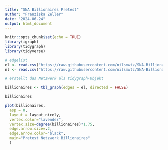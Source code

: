---
title: "SNA Billionaires Pretest"
author: "Franziska Zeller"
date: "2024-06-24"
output: html_document
---

```{r setup, include=FALSE}
knitr::opts_chunk$set(echo = TRUE)
library(igraph)
library(tidygraph)
library(tidyverse)
```


```{r Netzwerk einlesen}

# edgelist
el <- read.csv("https://raw.githubusercontent.com/nilsmwtz/SNA-Billionaires/main/Pretest_Edgelist.csv", header=T, as.is=T, sep = ",")
nl <- read.csv("https://raw.githubusercontent.com/nilsmwtz/SNA-Billionaires/main/Pretest_Nodelist.csv", header=T, as.is=T, sep = ",")

# erstellt das Netzwerk als tidygraph-Objekt

billionaires <- tbl_graph(edges = el, directed = FALSE)

billionaires

```


```{r Netzwerk "Billionaires" Visualisieren fig.height=9, fig.width=16}

plot(billionaires,
  asp = 0,
  layout = layout_nicely,
  vertex.color="lavender",
  vertex.size=degree(billionaires)*1.75,
  edge.arrow.size=.2,
  edge.arrow.color="black",
  main="Pretest Netzwerk Billionaires"
  )
```

